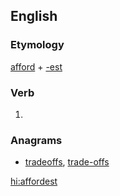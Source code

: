 ==English==

===Etymology===
[[afford]] + [[-est]]

===Verb===
{{head|en|verb form}}

# {{en-archaic second-person singular of|afford}}

===Anagrams===
* [[tradeoffs#English|tradeoffs]], [[trade-offs#English|trade-offs]]

[[hi:affordest]]